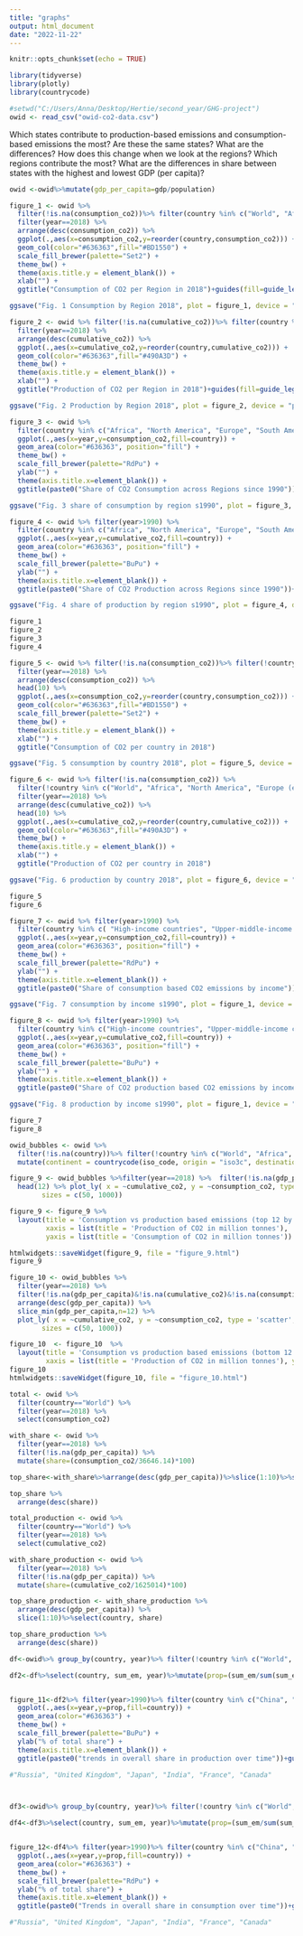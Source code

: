 ```yaml
---
title: "graphs"
output: html_document
date: "2022-11-22"
---
```


```r
knitr::opts_chunk$set(echo = TRUE)
```

```r
library(tidyverse)
library(plotly)
library(countrycode)
```

```r
#setwd("C:/Users/Anna/Desktop/Hertie/second_year/GHG-project")
owid <- read_csv("owid-co2-data.csv")
```

Which states contribute to production-based emissions and consumption-based emissions the most? Are these the same states? What are the differences?
How does this change when we look at the regions? Which regions contribute the most? 
What are the differences in share between states with the highest and lowest GDP (per capita)?

```r
owid <-owid%>%mutate(gdp_per_capita=gdp/population)
```

```r
figure_1 <- owid %>% 
  filter(!is.na(consumption_co2))%>% filter(country %in% c("World", "Africa", "North America", "Europe (excl. EU-28)", "South America", "Asia", "Australia", "Asia (excl. China & India)", "European Union (28)", "North America (excl. USA)", "Oceania"))%>%
  filter(year==2018) %>% 
  arrange(desc(consumption_co2)) %>% 
  ggplot(.,aes(x=consumption_co2,y=reorder(country,consumption_co2))) +
  geom_col(color="#636363",fill="#BD1550") +
  scale_fill_brewer(palette="Set2") +
  theme_bw() +
  theme(axis.title.y = element_blank()) +
  xlab("") +
  ggtitle("Consumption of CO2 per Region in 2018")+guides(fill=guide_legend(title=" "))

ggsave("Fig. 1 Consumption by Region 2018", plot = figure_1, device = "png", width = 10, height = 8)
```

```r
figure_2 <- owid %>% filter(!is.na(cumulative_co2))%>% filter(country %in% c("World", "Africa", "North America", "Europe (excl. EU-28)", "South America", "Asia", "Australia", "Asia (excl. China & India)", "European Union (28)", "North America (excl. USA)", "Oceania"))%>%
  filter(year==2018) %>% 
  arrange(desc(cumulative_co2)) %>% 
  ggplot(.,aes(x=cumulative_co2,y=reorder(country,cumulative_co2))) +
  geom_col(color="#636363",fill="#490A3D") +
  theme_bw() +
  theme(axis.title.y = element_blank()) +
  xlab("") +
  ggtitle("Production of CO2 per Region in 2018")+guides(fill=guide_legend(title=" "))

ggsave("Fig. 2 Production by Region 2018", plot = figure_2, device = "png", width = 10, height = 8)
```

```r
figure_3 <- owid %>% 
  filter(country %in% c("Africa", "North America", "Europe", "South America", "Asia", "Australia", "Asia (excl. China & India)", "North America (excl. USA)", "Oceania")) %>% 
  ggplot(.,aes(x=year,y=consumption_co2,fill=country)) +
  geom_area(color="#636363", position="fill") +
  theme_bw() +
  scale_fill_brewer(palette="RdPu") +
  ylab("") +
  theme(axis.title.x=element_blank()) +
  ggtitle(paste0("Share of CO2 Consumption across Regions since 1990"))+guides(fill=guide_legend(title=" "))

ggsave("Fig. 3 share of consumption by region s1990", plot = figure_3, device = "png", width = 10, height = 8)
```

```r

figure_4 <- owid %>% filter(year>1990) %>%
  filter(country %in% c("Africa", "North America", "Europe", "South America", "Asia", "Australia", "Asia (excl. China & India)", "North America (excl. USA)", "Oceania")) %>% 
  ggplot(.,aes(x=year,y=cumulative_co2,fill=country)) +
  geom_area(color="#636363", position="fill") +
  theme_bw() +
  scale_fill_brewer(palette="BuPu") +
  ylab("") +
  theme(axis.title.x=element_blank()) +
  ggtitle(paste0("Share of CO2 Production across Regions since 1990"))+guides(fill=guide_legend(title=" "))

ggsave("Fig. 4 share of production by region s1990", plot = figure_4, device = "png", width = 10, height = 8)
```

```r
figure_1
figure_2
figure_3
figure_4

```


```r
figure_5 <- owid %>% filter(!is.na(consumption_co2))%>% filter(!country %in% c("World", "Africa", "North America", "Europe (excl. EU-28)", "South America", "Asia", "Australia", "Asia (excl. China & India)", "European Union (28)", "Europe","Europe (excl. EU-27)", "European Union (27)", "High-income countries", "Upper-middle-income countries", "Lower-middle-income countries", "North America (excl. USA)","Oceania" ))%>%
  filter(year==2018) %>% 
  arrange(desc(consumption_co2)) %>% 
  head(10) %>% 
  ggplot(.,aes(x=consumption_co2,y=reorder(country,consumption_co2))) +
  geom_col(color="#636363",fill="#BD1550") +
  scale_fill_brewer(palette="Set2") +
  theme_bw() +
  theme(axis.title.y = element_blank()) +
  xlab("") +
  ggtitle("Consumption of CO2 per country in 2018")

ggsave("Fig. 5 consumption by country 2018", plot = figure_5, device = "png", width = 10, height = 8)
```

```r
figure_6 <- owid %>% filter(!is.na(consumption_co2)) %>% 
  filter(!country %in% c("World", "Africa", "North America", "Europe (excl. EU-28)", "South America", "Asia", "Australia", "Asia (excl. China & India)", "European Union (28)", "Europe","Europe (excl. EU-27)", "European Union (27)", "High-income countries", "Upper-middle-income countries", "Lower-middle-income countries", "North America (excl. USA)",  "Oceania" )) %>%
  filter(year==2018) %>% 
  arrange(desc(cumulative_co2)) %>% 
  head(10) %>% 
  ggplot(.,aes(x=cumulative_co2,y=reorder(country,cumulative_co2))) +
  geom_col(color="#636363",fill="#490A3D") +
  theme_bw() +
  theme(axis.title.y = element_blank()) +
  xlab("") +
  ggtitle("Production of CO2 per country in 2018")

ggsave("Fig. 6 production by country 2018", plot = figure_6, device = "png", width = 10, height = 8)
```


```r
figure_5
figure_6

```

```r
figure_7 <- owid %>% filter(year>1990) %>%
  filter(country %in% c( "High-income countries", "Upper-middle-income countries", "Lower-middle-income countries", "Low-income countries")) %>% 
  ggplot(.,aes(x=year,y=consumption_co2,fill=country)) +
  geom_area(color="#636363", position="fill") +
  theme_bw() +
  scale_fill_brewer(palette="RdPu") +
  ylab("") +
  theme(axis.title.x=element_blank()) +
  ggtitle(paste0("Share of consumption based CO2 emissions by income"))+guides(fill=guide_legend(title=" "))

ggsave("Fig. 7 consumption by income s1990", plot = figure_1, device = "png", width = 10, height = 8)

figure_8 <- owid %>% filter(year>1990) %>%
  filter(country %in% c("High-income countries", "Upper-middle-income countries", "Lower-middle-income countries", "Low-income countries")) %>% 
  ggplot(.,aes(x=year,y=cumulative_co2,fill=country)) +
  geom_area(color="#636363", position="fill") +
  theme_bw() +
  scale_fill_brewer(palette="BuPu") +
  ylab("") +
  theme(axis.title.x=element_blank()) +
  ggtitle(paste0("Share of CO2 production based CO2 emissions by income"))+guides(fill=guide_legend(title=" "))

ggsave("Fig. 8 production by income s1990", plot = figure_1, device = "png", width = 10, height = 8)
```

```r
figure_7
figure_8
```

```r
owid_bubbles <- owid %>%
  filter(!is.na(country))%>% filter(!country %in% c("World", "Africa", "North America", "Europe (excl. EU-28)", "South America", "Asia","Asia (excl. China & India)", "European Union (28)", "Europe","Europe (excl. EU-27)", "European Union (27)", "High-income countries", "Upper-middle-income countries", "Lower-middle-income countries", "North America (excl. USA)", "Oceania", "International transport", "Kuwaiti Oil Fires")) %>%
  mutate(continent = countrycode(iso_code, origin = "iso3c", destination = "continent"))

```

```r
figure_9 <- owid_bubbles %>%filter(year==2018) %>%  filter(!is.na(gdp_per_capita)&!is.na(cumulative_co2)&!is.na(consumption_co2))%>%arrange(desc(gdp_per_capita)) %>% 
  head(12) %>% plot_ly( x = ~cumulative_co2, y = ~consumption_co2, type = 'scatter', mode = 'markers', size = ~gdp_per_capita, color = ~country, colors = 'Paired',
        sizes = c(50, 1000))

figure_9 <- figure_9 %>%
  layout(title = 'Consumption vs production based emissions (top 12 by GDP per capita)',
         xaxis = list(title = 'Production of CO2 in million tonnes'), 
         yaxis = list(title = 'Consumption of CO2 in million tonnes'))

htmlwidgets::saveWidget(figure_9, file = "figure_9.html")
figure_9
```



```r
figure_10 <- owid_bubbles %>% 
  filter(year==2018) %>%
  filter(!is.na(gdp_per_capita)&!is.na(cumulative_co2)&!is.na(consumption_co2)) %>%
  arrange(desc(gdp_per_capita)) %>% 
  slice_min(gdp_per_capita,n=12) %>% 
  plot_ly( x = ~cumulative_co2, y = ~consumption_co2, type = 'scatter', mode = 'markers', size = ~gdp_per_capita, color = ~country, colors = 'Paired',
        sizes = c(50, 1000))

figure_10  <- figure_10  %>%
  layout(title = 'Consumption vs production based emissions (bottom 12 by GDP per capita)',
         xaxis = list(title = 'Production of CO2 in million tonnes'), yaxis = list(title = 'Consumption of CO2 in million tonnes'))
figure_10
htmlwidgets::saveWidget(figure_10, file = "figure_10.html")
```

```r

total <- owid %>%
  filter(country=="World") %>%
  filter(year==2018) %>%
  select(consumption_co2)

with_share <- owid %>%
  filter(year==2018) %>%
  filter(!is.na(gdp_per_capita)) %>%
  mutate(share=(consumption_co2/36646.14)*100)

top_share<-with_share%>%arrange(desc(gdp_per_capita))%>%slice(1:10)%>%select(country, share)

top_share %>%
  arrange(desc(share))
```


```r

total_production <- owid %>%
  filter(country=="World") %>%
  filter(year==2018) %>%
  select(cumulative_co2)

with_share_production <- owid %>%
  filter(year==2018) %>%
  filter(!is.na(gdp_per_capita)) %>%
  mutate(share=(cumulative_co2/1625014)*100)

top_share_production <- with_share_production %>%
  arrange(desc(gdp_per_capita)) %>%
  slice(1:10)%>%select(country, share)

top_share_production %>%
  arrange(desc(share))
```


```r

df<-owid%>% group_by(country, year)%>% filter(!country %in% c("World", "Africa", "North America", "Europe (excl. EU-28)", "South America", "Asia","Asia (excl. China & India)", "European Union (28)", "Europe","Europe (excl. EU-27)", "European Union (27)", "High-income countries", "Upper-middle-income countries", "Lower-middle-income countries", "North America (excl. USA)", "Oceania", "International transport", "Kuwaiti Oil Fires"))%>%summarise(sum_em=sum(cumulative_co2, na.rm=T))

df2<-df%>%select(country, sum_em, year)%>%mutate(prop=(sum_em/sum(sum_em))*100)


figure_11<-df2%>% filter(year>1990)%>% filter(country %in% c("China", "United States", "Germany"))%>%
  ggplot(.,aes(x=year,y=prop,fill=country)) +
  geom_area(color="#636363") +
  theme_bw() +
  scale_fill_brewer(palette="BuPu") +
  ylab("% of total share") +
  theme(axis.title.x=element_blank()) +
  ggtitle(paste0("trends in overall share in production over time"))+guides(fill=guide_legend(title=" "))

#"Russia", "United Kingdom", "Japan", "India", "France", "Canada"



df3<-owid%>% group_by(country, year)%>% filter(!country %in% c("World", "Africa", "North America", "Europe (excl. EU-28)", "South America", "Asia","Asia (excl. China & India)", "European Union (28)", "Europe","Europe (excl. EU-27)", "European Union (27)", "High-income countries", "Upper-middle-income countries", "Lower-middle-income countries", "North America (excl. USA)", "Oceania", "International transport", "Kuwaiti Oil Fires"))%>%summarise(sum_em=sum(consumption_co2, na.rm=T))

df4<-df3%>%select(country, sum_em, year)%>%mutate(prop=(sum_em/sum(sum_em))*100)


figure_12<-df4%>% filter(year>1990)%>% filter(country %in% c("China", "United States", "India"))%>%
  ggplot(.,aes(x=year,y=prop,fill=country)) +
  geom_area(color="#636363") +
  theme_bw() +
  scale_fill_brewer(palette="RdPu") +
  ylab("% of total share") +
  theme(axis.title.x=element_blank()) +
  ggtitle(paste0("Trends in overall share in consumption over time"))+guides(fill=guide_legend(title=" "))

#"Russia", "United Kingdom", "Japan", "India", "France", "Canada"

```